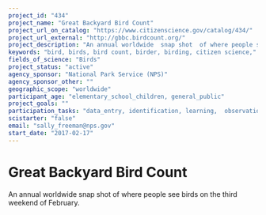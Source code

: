 ```yaml
---
project_id: "434"
project_name: "Great Backyard Bird Count"
project_url_on_catalog: "https://www.citizenscience.gov/catalog/434/"
project_url_external: "http://gbbc.birdcount.org/"
project_description: "An annual worldwide  snap shot  of where people see birds on the third weekend of February."
keywords: "bird, birds, bird count, birder, birding, citizen science,"
fields_of_science: "Birds"
project_status: "active"
agency_sponsor: "National Park Service (NPS)"
agency_sponsor_other: ""
geographic_scope: "worldwide"
participant_age: "elementary_school_children, general_public"
project_goals: ""
participation_tasks: "data_entry, identification, learning,  observation, photography"
scistarter: "false"
email: "sally_freeman@nps.gov"
start_date: "2017-02-17"
---
```


# Great Backyard Bird Count

An annual worldwide  snap shot  of where people see birds on the third weekend of February.
